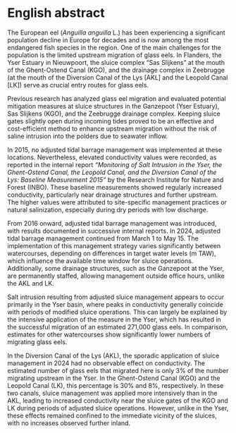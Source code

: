 \benglish

# English abstract {.unnumbered}

The European eel (*Anguilla anguilla* L.) has been experiencing a significant population decline in Europe for decades and is now among the most endangered fish species in the region. One of the main challenges for the population is the limited upstream migration of glass eels. In Flanders, the Yser Estuary in Nieuwpoort, the sluice complex "Sas Slijkens" at the mouth of the Ghent-Ostend Canal (KGO), and the drainage complex in Zeebrugge (at the mouth of the Diversion Canal of the Lys [AKL] and the Leopold Canal [LK]) serve as crucial entry routes for glass eels.

Previous research has analyzed glass eel migration and evaluated potential mitigation measures at sluice structures in the Ganzepoot (Yser Estuary), Sas Slijkens (KGO), and the Zeebrugge drainage complex. Keeping sluice gates slightly open during incoming tides proved to be an effective and cost-efficient method to enhance upstream migration without the risk of saline intrusion into the polders due to seawater inflow.

In 2015, no adjusted tidal barrage management was implemented at these locations. Nevertheless, elevated conductivity values were recorded, as reported in the internal report *"Monitoring of Salt Intrusion in the Yser, the Ghent-Ostend Canal, the Leopold Canal, and the Diversion Canal of the Lys: Baseline Measurement 2015"* by the Research Institute for Nature and Forest (INBO). These baseline measurements showed regularly increased conductivity, particularly near drainage structures and further upstream. The higher values were attributed to site-specific management practices or natural salinization, especially during dry periods with low discharge.

From 2016 onward, adjusted tidal barrage management was introduced, with results documented in successive internal reports. In 2024, adjusted tidal barrage management continued from March 1 to May 15. The implementation of this management strategy varies significantly between watercourses, depending on differences in target water levels (m TAW), which influence the available time window for sluice operations. Additionally, some drainage structures, such as the Ganzepoot at the Yser, are permanently staffed, allowing management outside office hours, unlike the AKL and LK.

Salt intrusion resulting from adjusted sluice management appears to occur primarily in the Yser basin, where peaks in conductivity generally coincide with periods of modified sluice operations. This can largely be explained by the intensive application of the measure in the Yser, which has resulted in the successful migration of an estimated 271,000 glass eels. In comparison, estimates for other watercourses show significantly lower numbers of migrating glass eels.

In the Diversion Canal of the Lys (AKL), the sporadic application of sluice management in 2024 had no observable effect on conductivity. The estimated number of glass eels that migrated here is only 3% of the number migrating upstream in the Yser. In the Ghent-Ostend Canal (KGO) and the Leopold Canal (LK), this percentage is 30% and 8%, respectively. In these two canals, sluice management was applied more intensively than in the AKL, leading to increased conductivity near the sluice gates of the KGO and LK during periods of adjusted sluice operations. However, unlike in the Yser, these effects remained confined to the immediate vicinity of the sluices, with no increases observed further inland.

\eenglish
